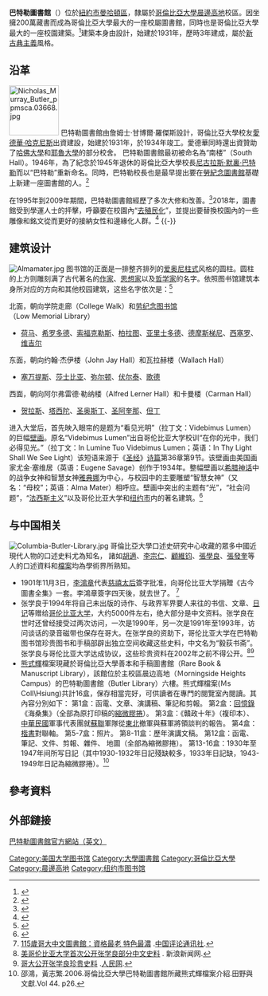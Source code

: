 {{Infobox library
| library_name       = 巴特勒圖書館 
| name_en            = Butler Library, Columbia University
| library_logo       = 
| image              = Columbia_University_-_Butler_Library_(48170368646).jpg
| caption            = 巴特勒圖書館正面
| country            = {{USA}}
| type               = [[學術圖書館|學術圖書館]]系統
| scope              = 
| established        = 1934年
| architect          = 詹姆士·甘博尔·罗杰斯
| ref_legal_mandate  = 
| location           = 535 West 114th St, <br>New York, NY 10027
| coordinates        = {{Coord|40.8041704|-73.9720025|display=inline}}
| branch_of          = [[哥伦比亚大学|哥伦比亚大学]]图书馆系统
| num_branches       = 
| items_collected    = 图书、日记、古籍
| collection_size    = 超過二百萬册
| criteria           = 
| legal_deposit      = 
| req_to_access      =
| annual_circulation = 
| pop_served         = 
| members            = 
| budget             = 
| University Librarian = 
| num_employees      = 
| parent_organization= 哥伦比亚大学
| website            = https://library.columbia.edu/libraries/butler.html
| phone_num          = +1(212)854-7309
|mapframe=no
}}
'''巴特勒圖書館'''（{{lang-en|Butler Library}}）位於[[紐約市|紐約市]][[曼哈頓區|曼哈頓區]]，隸屬於[[哥倫比亞大學|哥倫比亞大學]][[晨边高地|晨邊高地]]校區。因坐擁200萬藏書而成為哥倫比亞大學最大的一座校屬圖書館，同時也是哥倫比亞大學最大的一座校園建築。<ref>{{cite web|url=http://library.columbia.edu/locations/butler/about.html|title=Butler Library|publisher=Columbia University Libraries|accessdate=2017-12-12|archive-date=2019-06-23|archive-url=https://web.archive.org/web/20190623054836/https://www.library.columbia.edu/locations/butler/about.html|dead-url=no}}</ref>建築本身由{{link-en|詹姆士·甘博爾·羅傑斯|James Gamble Rogers}}設計，始建於1931年，歷時3年建成，屬於[[新古典主義建築|新古典主義]]風格。

==沿革==
[[File:Nicholas_Murray_Butler_ppmsca.03668.jpg|100px]]
巴特勒圖書館由詹姆士·甘博爾·羅傑斯設計，哥倫比亞大學校友[[愛德華·哈克尼斯|愛德華·哈克尼斯]]出資建設，始建於1931年，於1934年竣工。愛德華同時還出資贊助了[[哈佛大學|哈佛大學]]和[[耶魯大學|耶魯大學]]的部分校舍。
巴特勒圖書館最初被命名為“南楼”（South Hall）。1946年，為了紀念於1945年退休的哥倫比亞大學校長[[尼古拉斯·默里·巴特勒|尼古拉斯·默裏·巴特勒]]而以“巴特勒”重新命名。同時，巴特勒校長也是最早提出要在[[勞紀念圖書館|勞紀念圖書館]]基礎上新建一座圖書館的人。<ref>{{cite web|url=http://www.wikicu.com/Butler_Library|title=Butler Library|publisher=|accessdate=2016-03-07|archive-date=2016-02-27|archive-url=https://web.archive.org/web/20160227085450/http://www.wikicu.com/Butler_Library|dead-url=no}}</ref> 

在1995年到2009年期間，巴特勒圖書館經歷了多次大修和改善。<ref>{{Cite book|title=Inherent strategies in library management|last=Koizumi, Masanori|publisher=|year=2017|isbn=9780081012970|location=Cambridge, MA, United States|pages=118|oclc=981463395}}</ref>2018年，圖書館受到學運人士的抨擊，呼籲要在校園內“[[去殖民化|去殖民化]]”，並提出要替換校園內的一些雕像和銘文從而更好的接納女性和邊緣化人群。<ref>{{Cite web|url=http://columbiaspectator.com/news/2018/04/25/protesters-storm-butler-demanding-decolonization-of-curriculum-campus-monuments/|title=Protesters storm Butler demanding 'decolonization' of curriculum, campus monuments|website=Columbia Daily Spectator|access-date=2019-09-16|archive-date=2021-03-03|archive-url=https://web.archive.org/web/20210303180615/https://www.columbiaspectator.com/news/2018/04/25/protesters-storm-butler-demanding-decolonization-of-curriculum-campus-monuments/|dead-url=no}}</ref>
{{-}}

==建筑设计==
[[File:Almamater.jpg|thumb]]
图书馆的正面是一排整齐排列的[[爱奥尼柱式|爱奥尼柱式]]风格的圆柱。圆柱的上方则雕刻满了古代著名的[[作家|作家]]、[[思想家|思想家]]以及[[哲学家|哲学家]]的名字。依照图书馆建筑本身所对应的方向和其他校园建筑，这些名字依次是：<ref>{{cite web|url=https://www.nytimes.com/2012/06/27/arts/butler-library-at-columbia-is-a-haven-for-body-and-mind.html|title=Grazing in the Stacks of Academe|date=2012-06-27|work=The New York Times|accessdate=2016-03-07|archive-date=2020-11-12|archive-url=https://web.archive.org/web/20201112002431/http://www.nytimes.com/2012/06/27/arts/butler-library-at-columbia-is-a-haven-for-body-and-mind.html|dead-url=no}}</ref>

北面，朝向学院走廊（College Walk）和[[劳纪念图书馆|劳纪念图书馆]]（Low Memorial Library）

* [[荷马|荷马]]、[[希罗多德|希罗多德]]、[[索福克勒斯|索福克勒斯]]、[[柏拉图|柏拉图]]、[[亚里士多德|亚里士多德]]、[[德摩斯梯尼|德摩斯梯尼]]、[[西塞罗|西塞罗]]、[[维吉尔|维吉尔]]

东面，朝向约翰·杰伊楼（John Jay Hall）和瓦拉赫楼（Wallach Hall）

* [[塞万提斯|塞万提斯]]、[[莎士比亚|莎士比亚]]、[[弥尔顿|弥尔顿]]、[[伏尔泰|伏尔泰]]、[[歌德|歌德]]

西面，朝向阿尔弗雷德·勒纳楼（Alfred Lerner Hall）和卡曼楼（Carman Hall）

* [[贺拉斯|贺拉斯]]、[[塔西陀|塔西陀]]、[[希波的奥古斯丁|圣奥斯丁]]、[[圣阿奎那|圣阿奎那]]、[[但丁|但丁]]

进入大堂后，首先映入眼帘的是题为“看见光明”（拉丁文：Videbimus Lumen）的巨幅[[壁画|壁画]]。原名“Videbimus Lumen”出自哥伦比亚大学校训“在你的光中，我们必得见光。”（拉丁文：In Lumine Tuo Videbimus Lumen；英语：In Thy Light Shall We See Light）该短语来源于《[[圣经|圣经]]》[[詩篇|诗篇]]第36章第9节。该壁画由美国画家尤金·塞维居（英语：Eugene Savage）创作于1934年。整幅壁画以[[希腊神话|希腊神话]]中的战争女神和智慧女神[[雅典娜|雅典娜]]为中心，与校园中的主要雕塑“智慧女神”（又名：“母校”；英语：Alma Mater）相呼应。壁画中突出的主题有“光”，“社会问题”，“[[法西斯主义|法西斯主义]]”以及哥伦比亚大学和[[纽约市|纽约市]]内的著名建筑。<ref>{{Cite web|url=https://mhdh.library.columbia.edu/exhibits/show/mural/butler-entrance|title=The Mural · Videbimus Lumen: Butler Library Mural · A Digital History of Morningside Heights|website=mhdh.library.columbia.edu|language=en-US|access-date=2018-03-29|archive-date=2019-06-22|archive-url=https://web.archive.org/web/20190622091210/https://mhdh.library.columbia.edu/exhibits/show/mural/butler-entrance|dead-url=no}}</ref>

==与中国相关==
[[File:Columbia-Butler-Library.jpg|thumb]]
哥倫比亞大學口述史研究中心收藏的眾多中國近現代人物的口述史料尤為知名， 諸如[[胡適|胡適]]、[[李宗仁|李宗仁]]、[[顾维钧|顧維钧]]、[[張學良|張學良]]、[[張發奎|張發奎]]等人的口述資料和[[檔案|檔案]]均為學術界所熟知。
*1901年11月3日，[[李鴻章|李鴻章]]代表[[慈禧太后|慈禧太后]]簽字批准，向哥伦比亚大学捐贈《古今圖書全集》一套。李鴻章簽字四天後，就去世了。 <ref>[http://hk.crntt.com/doc/1049/1/8/5/104918589.html?coluid=0&kindid=0&docid=104918589&mdate=1222120643 115歲哥大中文圖書館：資格最老 特色最濃] {{Wayback|url=http://hk.crntt.com/doc/1049/1/8/5/104918589.html?coluid=0&kindid=0&docid=104918589&mdate=1222120643 |date=20200725042047 }}.[[中国评论通讯社|中国评论通讯社]].</ref>
*张学良于1994年将自己未出版的诗作、与政界军界要人来往的书信、文章、[[日记|日记]]等赠给[[哥伦比亚大学|哥伦比亚大学]]，大约5000件左右，绝大部分是中文资料。张学良在世时还曾经接受过两次访问，一次是1990年，另一次是1991年至1993年，访问谈话的录音磁带也保存在哥大。在张学良的资助下，哥伦比亚大学在巴特勒图书馆珍贵图书和手稿部辟出独立空间收藏这些史料，中文名为“毅荻书斋”。张学良与哥伦比亚大学达成协议，这些珍贵资料在2002年之前不得公开。<ref>[http://news.sina.com.cn/c/2002-06-04/0947595360.html 美哥伦比亚大学首次公开张学良部分中文史料] {{Wayback|url=http://news.sina.com.cn/c/2002-06-04/0947595360.html |date=20200725034358 }}. 新浪新闻网.</ref><ref>[http://unn.people.com.cn/GB/channel2567/2568/2569/200206/05/184831.html 哥大公开张学良珍贵史料] {{Wayback|url=http://unn.people.com.cn/GB/channel2567/2568/2569/200206/05/184831.html |date=20200725024831 }}.[[人民网|人民网]].</ref>
*[[熊式輝|熊式輝]]檔案現藏於哥倫比亞大學善本和手稿圖書館（Rare Book & Manuscript Library），該館位於主校區晨边高地（Ｍorningside Heights Campus）的巴特勒圖書館（Butler Library）六樓。熊式輝檔案(Ｍs Coll\Hsiung)共計16盒，保存相當完好，可供讀者在專門的閱覽室內閱讀。其內容分別如下： 第1盒：函電、文章、演講稿、筆記和剪報。 第2盒：[[回憶錄|回憶錄]]《海桑集》（全部為原打印稿的[[微缩胶片|縮微膠捲]]）。 第3盒：《贛政十年》（複印本）、[[中華民國|中華民國]]軍事代表團就[[蘇聯|蘇聯]]軍隊從[[中国东北地区|東北]]撤軍與蘇軍將領談判的報告。 第4盒：[[楷書|楷書]]對聯軸。 第5-7盒：照片。 第8-11盒：歷年演講文稿。 第12盒：函電、筆記、文件、剪報、雜件、 地圖（全部為縮微膠捲）。 第13-16盒：1930年至1947年间所写日記（其中1930-1932年日記殘缺較多，1933年日記缺，1943-1949年日記為縮微膠捲）。<ref>邵鴻，黃志繁.2006.哥倫比亞大學巴特勒圖書館所藏熊式輝檔案介紹.田野與文獻.Vol 44. p26.</ref>

==參考資料==
<references />

==外部鏈接==
[https://library.columbia.edu/libraries/butler.html 巴特勒圖書館官方網站（英文）] {{Wayback|url=https://library.columbia.edu/libraries/butler.html |date=20210308000616 }}
{{哥倫比亞大學}}
[[Category:美国大学图书馆|Category:美国大学图书馆]]
[[Category:大學圖書館|Category:大學圖書館]]
[[Category:哥倫比亞大學|Category:哥倫比亞大學]]
[[Category:晨邊高地|Category:晨邊高地]]
[[Category:纽约市图书馆|Category:纽约市图书馆]]